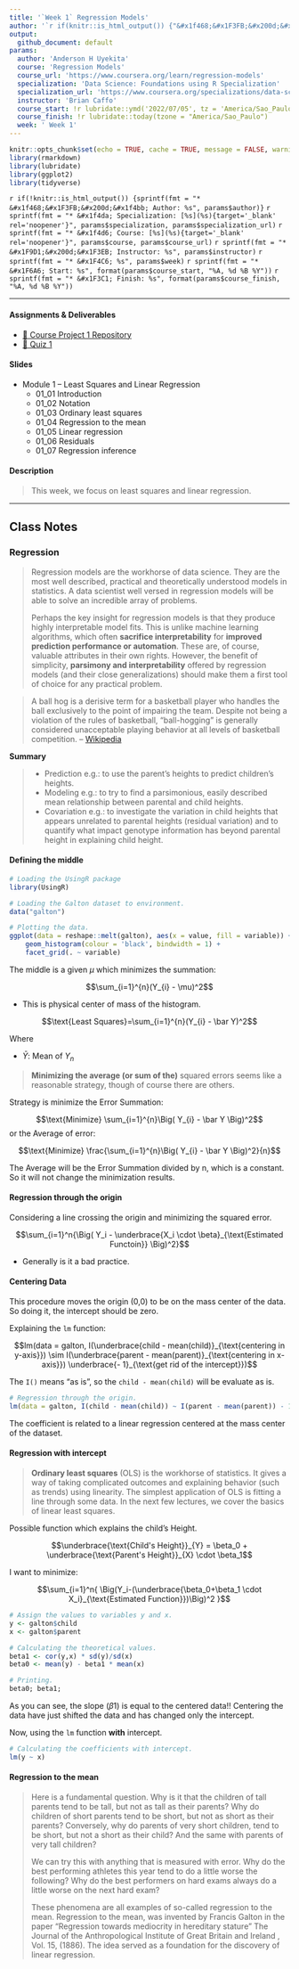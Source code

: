 ```yaml
---
title: '`Week 1` Regression Models'
author: '`r if(knitr::is_html_output()) {"&#x1f468;&#x1F3FB;&#x200d;&#x1f4bb; Anderson H Uyekita"} else {NULL}`'
output:
  github_document: default
params:
  author: 'Anderson H Uyekita'
  course: 'Regression Models'
  course_url: 'https://www.coursera.org/learn/regression-models'
  specialization: 'Data Science: Foundations using R Specialization'
  specialization_url: 'https://www.coursera.org/specializations/data-science-foundations-r'
  instructor: 'Brian Caffo'
  course_start: !r lubridate::ymd('2022/07/05', tz = 'America/Sao_Paulo')
  course_finish: !r lubridate::today(tzone = "America/Sao_Paulo")
  week: ' Week 1'
---
```


```r
knitr::opts_chunk$set(echo = TRUE, cache = TRUE, message = FALSE, warning = FALSE)
library(rmarkdown)
library(lubridate)
library(ggplot2)
library(tidyverse)
```

`r if(!knitr::is_html_output()) {sprintf(fmt = "* &#x1f468;&#x1F3FB;&#x200d;&#x1f4bb; Author: %s", params$author)}`
`r sprintf(fmt = "* &#x1f4da; Specialization: [%s](%s){target='_blank' rel='noopener'}", params$specialization, params$specialization_url)`
`r sprintf(fmt = "* &#x1f4d6; Course: [%s](%s){target='_blank' rel='noopener'}", params$course, params$course_url)`
    `r sprintf(fmt = "* &#x1F9D1;&#x200d;&#x1F3EB; Instructor: %s", params$instructor)`
`r sprintf(fmt = "* &#x1F4C6; %s", params$week)`
    `r sprintf(fmt = "* &#x1F6A6; Start: %s", format(params$course_start, "%A, %d %B %Y"))`
    `r sprintf(fmt = "* &#x1F3C1; Finish: %s", format(params$course_finish, "%A, %d %B %Y"))`

--------------------------------------------------------------------------------

#### Assignments & Deliverables

* [&#x1F680; Course Project 1 Repository](https://github.com/AndersonUyekita/regression-models_course-project-1)
* [&#x1F4DD; Quiz 1](./quiz-1_regression-models.md)

#### Slides

* Module 1 -- Least Squares and Linear Regression
    * 01_01 Introduction
    * 01_02 Notation
    * 01_03 Ordinary least squares
    * 01_04 Regression to the mean
    * 01_05 Linear regression
    * 01_06 Residuals
    * 01_07 Regression inference

#### Description

> This week, we focus on least squares and linear regression.

--------------------------------------------------------------------------------

## Class Notes

### Regression

> Regression models are the workhorse of data science. They are the most well described, practical and theoretically understood models in statistics. A data scientist well versed in regression models will be able to solve an incredible array of problems.
>
> Perhaps the key insight for regression models is that they produce highly interpretable model fits. This is unlike machine learning algorithms, which often **sacrifice interpretability** for **improved prediction performance or automation**. These are, of course, valuable attributes in their own rights. However, the benefit of simplicity, **parsimony and interpretability** offered by regression models (and their close generalizations) should make them a first tool of choice for any practical problem.

> A ball hog is a derisive term for a basketball player who handles the ball exclusively to the point of impairing the team. Despite not being a violation of the rules of basketball, "ball-hogging" is generally considered unacceptable playing behavior at all levels of basketball competition. -- [Wikipedia](https://en.wikipedia.org/wiki/Ball_hog)

**Summary**

>* Prediction e.g.: to use the parent’s heights to predict children’s heights.
>* Modeling e.g.: to try to find a parsimonious, easily described mean relationship between parental and child heights.
>* Covariation e.g.: to investigate the variation in child heights that appears unrelated to parental heights (residual variation) and to quantify what impact genotype information has beyond parental height in explaining child height.

#### Defining the middle

```r
# Loading the UsingR package
library(UsingR)

# Loading the Galton dataset to environment.
data("galton")

# Plotting the data.
ggplot(data = reshape::melt(galton), aes(x = value, fill = variable)) + 
    geom_histogram(colour = 'black', bindwidth = 1) + 
    facet_grid(. ~ variable)
```

The middle is a given $\mu$ which minimizes the summation:

$$\sum_{i=1}^{n}(Y_{i} - \mu)^2$$

* This is physical center of mass of the histogram.

$$\text{Least Squares}=\sum_{i=1}^{n}(Y_{i} - \bar Y)^2$$

Where

* $\bar Y$: Mean of $Y_n$

> **Minimizing the average (or sum of the)** squared errors seems like a reasonable strategy, though of course there are others.

Strategy is minimize the Error Summation:

$$\text{Minimize} \sum_{i=1}^{n}\Big( Y_{i} - \bar Y \Big)^2$$
or the Average of error:

$$\text{Minimize} \frac{\sum_{i=1}^{n}\Big( Y_{i} - \bar Y \Big)^2}{n}$$

The Average will be the Error Summation divided by n, which is a constant. So it will not change the minimization results.

#### Regression through the origin

Considering a line crossing the origin and minimizing the squared error.

$$\sum_{i=1}^n{\Big( Y_i - \underbrace{X_i \cdot \beta}_{\text{Estimated Functoin}} \Big)^2}$$

* Generally is it a bad practice.

#### Centering Data

This procedure moves the origin (0,0) to be on the mass center of the data. So doing it, the intercept should be zero.

Explaining the `lm` function:

$$lm(data = galton, I(\underbrace{child - mean(child)}_{\text{centering in y-axis}}) \sim I(\underbrace{parent - mean(parent)}_{\text{centering in x-axis}}) \underbrace{- 1}_{\text{get rid of the intercept}})$$

The `I()` means "as is", so the `child - mean(child)` will be evaluate as is.

```r
# Regression through the origin.
lm(data = galton, I(child - mean(child)) ~ I(parent - mean(parent)) - 1)
```

The coefficient is related to a linear regression centered at the mass center of the dataset.

#### Regression with intercept

> **Ordinary least squares** (OLS) is the workhorse of statistics. It gives a way of taking complicated outcomes and explaining behavior (such as trends) using linearity. The simplest application of OLS is fitting a line through some data. In the next few lectures, we cover the basics of linear least squares.

Possible function which explains the child's Height.

$$\underbrace{\text{Child's Height}}_{Y} = \beta_0 + \underbrace{\text{Parent's Height}}_{X} \cdot \beta_1$$

I want to minimize:

$$\sum_{i=1}^n{ \Big(Y_i-(\underbrace{\beta_0+\beta_1 \cdot X_i}_{\text{Estimated Function}})\Big)^2 }$$

```r
# Assign the values to variables y and x.
y <- galton$child
x <- galton$parent

# Calculating the theoretical values.
beta1 <- cor(y,x) * sd(y)/sd(x)
beta0 <- mean(y) - beta1 * mean(x)

# Printing.
beta0; beta1;
```

As you can see, the slope ($\beta1$) is equal to the centered data!! Centering the data have just shifted the data and has changed only the intercept.

Now, using the `lm` function **with** intercept.

```r
# Calculating the coefficients with intercept.
lm(y ~ x)
```
#### Regression to the mean

>Here is a fundamental question. Why is it that the children of tall parents tend to be tall, but not as tall as their parents? Why do children of short parents tend to be short, but not as short as their parents? Conversely, why do parents of very short children, tend to be short, but not a short as their child? And the same with parents of very tall children?
>
>We can try this with anything that is measured with error. Why do the best performing athletes this year tend to do a little worse the following? Why do the best performers on hard exams always do a little worse on the next hard exam?
>
>These phenomena are all examples of so-called regression to the mean. Regression to the mean, was invented by Francis Galton in the paper “Regression towards mediocrity in hereditary stature” The Journal of the Anthropological Institute of Great Britain and Ireland , Vol. 15, (1886). The idea served as a foundation for the discovery of linear regression.
